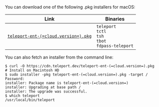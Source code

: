   You can download one of the following .pkg installers for macOS:

  | Link                                                                                                      | Binaries                                   |
  |-----------------------------------------------------------------------------------------------------------|--------------------------------------------|
  | [`teleport-ent-(=cloud.version=).pkg`](https://cdn.teleport.dev/teleport-ent-(=cloud.version=).pkg) | `teleport`<br/>`tctl`<br/>`tsh`<br/>`tbot`<br/>`fdpass-teleport` |

  You can also fetch an installer from the command line:

  ```code
  $ curl -O https://cdn.teleport.dev/teleport-ent-(=cloud.version=).pkg
  # Install on Macintosh HD
  $ sudo installer -pkg teleport-ent-(=cloud.version=).pkg -target / 
  Password:
  installer: Package name is teleport-ent-(=cloud.version=)
  installer: Upgrading at base path /
  installer: The upgrade was successful.
  $ which teleport
  /usr/local/bin/teleport
  ```
